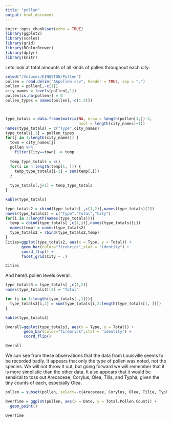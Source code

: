 ```yaml
---
title: "pollen"
output: html_document
---
```


```r
knitr::opts_chunk$set(echo = TRUE)
library(ggplot2)
library(scales)
library(grid)
library(RColorBrewer)
library(dplyr)
library(knitr)

```


Lets look at total amounts of all kinds of pollen throughout each city:

```r
setwd("/Volumes/KINGSTON/Pollen")
pollen = read.delim("AApollen.csv", header = TRUE, sep = ",")
pollen = pollen[,-c(1)]
city_names = levels(pollen[,1])
pollen[is.na(pollen)] = 0
pollen_types = names(pollen[,-c(1:3)])



type_totals = data.frame(matrix(NA, nrow = length(pollen[1,])-3,
                                ncol = length(city_names)+1))
names(type_totals) = c("Type",city_names)
type_totals[,1] = pollen_types
for(j in 1:length(city_names)) {
  town = city_names[j]
  pollen %>%
    filter(City==town) -> temp
  
  temp_type_totals = c()
  for(i in 4:length(temp[1, ])) {
    temp_type_totals[i-3] = sum(temp[,i])
  }
  
  type_totals[,j+1] = temp_type_totals
}

kable(type_totals)

type_totals2 = cbind(type_totals[ ,c(1,2)],names(type_totals)[2])
names(type_totals2) = c("Type","Total","City")
for(i in 3:length(names(type_totals))){
  temp = cbind(type_totals[ ,c(1,i)],names(type_totals)[i])
  names(temp) = names(type_totals2)
  type_totals2 = rbind(type_totals2,temp)
}
Cities=ggplot(type_totals2, aes(x = Type, y = Total)) +
       geom_bar(color="firebrick",stat = "identity") +
       coord_flip() + 
       facet_grid(City ~ .)
```
```r
Cities
```

And here's pollen levels overall:

```r
type_totals3 = type_totals[ ,c(1,2)]
names(type_totals3)[2] = "Total"

for (i in 1:length(type_totals[ ,1])){
  type_totals3[i,2] = sum(type_totals[i,2:length(type_totals[1, ])])
}

kable(type_totals3)

Overall=ggplot(type_totals3, aes(x = Type, y = Total)) +
        geom_bar(color="firebrick",stat = "identity") +
        coord_flip()
```
```r
Overall
```

We can see from these observations that the data from Louisville seems to be recorded badly. It appears that only the type of pollen was noted, not the species. We will not throw it out, but going forward we will remember that it is more simplistic than the other data.
It also appears that it would be sensical to toss out Arecaceae, Corylus, Olea, Tilia, and Typha, given the tiny counts of each, especially Olea.


```r
pollen = subset(pollen, select=-c(Arecaceae, Corylus, Olea, Tilia, Typha))

OverTime = ggplot(pollen, aes(x = Date, y = Total.Pollen.Count)) +
  geom_point()
```
```r
OverTime
```
